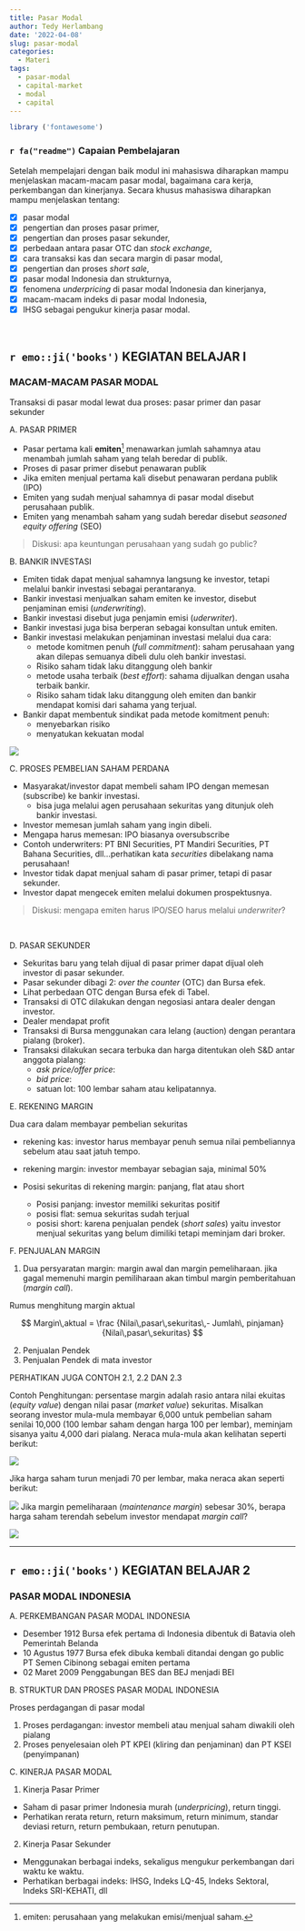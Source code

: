 ```yaml
---
title: Pasar Modal
author: Tedy Herlambang
date: '2022-04-08'
slug: pasar-modal
categories:
  - Materi
tags:
  - pasar-modal
  - capital-market
  - modal
  - capital
---
```


```r
library ('fontawesome')
```

### `r fa("readme")` Capaian Pembelajaran

Setelah mempelajari dengan baik modul ini mahasiswa diharapkan mampu menjelaskan macam-macam pasar modal, bagaimana cara kerja, perkembangan dan kinerjanya. Secara khusus mahasiswa diharapkan mampu menjelaskan tentang:

- [x] pasar modal
- [x] pengertian dan proses pasar primer,
- [x] pengertian dan proses pasar sekunder,
- [x] perbedaan antara pasar OTC dan *stock exchange*,
- [x] cara transaksi kas dan secara margin di pasar modal,
- [x] pengertian dan proses *short sale*,
- [x] pasar modal Indonesia dan strukturnya,
- [x] fenomena *underpricing* di pasar modal Indonesia dan kinerjanya,
- [x] macam-macam indeks di pasar modal Indonesia,
- [x] IHSG sebagai pengukur kinerja pasar modal.

<br />

## `r emo::ji('books')` KEGIATAN BELAJAR I
### MACAM-MACAM PASAR MODAL

Transaksi di pasar modal lewat dua proses: pasar primer dan pasar sekunder

A. PASAR PRIMER

- Pasar pertama kali **emiten**^[emiten: perusahaan yang melakukan emisi/menjual saham.] menawarkan jumlah sahamnya atau menambah jumlah saham yang telah beredar di publik.
- Proses di pasar primer disebut penawaran publik
- Jika emiten menjual pertama kali disebut penawaran perdana publik (IPO)
- Emiten yang sudah menjual sahamnya di pasar modal disebut perusahaan publik.
- Emiten yang menambah saham yang sudah beredar disebut *seasoned equity offering* (SEO)

> Diskusi: apa keuntungan perusahaan yang sudah go public?

B. BANKIR INVESTASI

- Emiten tidak dapat menjual sahamnya langsung ke investor, tetapi melalui bankir investasi sebagai perantaranya.
- Bankir investasi menjualkan saham emiten ke investor, disebut penjaminan emisi (*underwriting*).
- Bankir investasi disebut juga penjamin emisi (*uderwriter*).
- Bankir investasi juga bisa berperan sebagai konsultan untuk emiten.
- Bankir investasi melakukan penjaminan investasi melalui dua cara:
  + metode komitmen penuh (*full commitment*): saham perusahaan yang akan dilepas semuanya dibeli dulu oleh bankir investasi.
  + Risiko saham tidak laku ditanggung oleh bankir
  + metode usaha terbaik (*best effort*): sahama dijualkan dengan usaha terbaik bankir.
  + Risiko saham tidak laku ditanggung oleh emiten dan bankir mendapat komisi dari sahama yang terjual.

- Bankir dapat membentuk sindikat pada metode komitment penuh:
  + menyebarkan risiko
  + menyatukan kekuatan modal
  
![](sindikat-uwriter.png)
 
 
C. PROSES PEMBELIAN SAHAM PERDANA

- Masyarakat/investor dapat membeli saham IPO dengan memesan (subscribe) ke bankir investasi.
  + bisa juga melalui agen perusahaan sekuritas yang ditunjuk oleh bankir investasi.
- Investor memesan jumlah saham yang ingin dibeli.
- Mengapa harus memesan: IPO biasanya oversubscribe
- Contoh underwriters: PT BNI Securities, PT Mandiri Securities, PT Bahana Securities, dll...perhatikan kata *securities* dibelakang nama perusahaan!
- Investor tidak dapat menjual saham di pasar primer, tetapi di pasar sekunder.
- Investor dapat mengecek emiten melalui dokumen prospektusnya.

> Diskusi: mengapa emiten harus IPO/SEO harus melalui *underwriter*?

<br />

D. PASAR SEKUNDER

- Sekuritas baru yang telah dijual di pasar primer dapat dijual oleh investor di pasar sekunder.
- Pasar sekunder dibagi 2: *over the counter* (OTC) dan Bursa efek.
- Lihat perbedaan OTC dengan Bursa efek di Tabel.
- Transaksi di OTC dilakukan dengan negosiasi antara dealer dengan investor.
- Dealer mendapat profit
- Transaksi di Bursa menggunakan cara lelang (auction) dengan perantara pialang (broker). 
- Transaksi dilakukan secara terbuka dan harga ditentukan oleh S&D antar anggota pialang:
  + *ask price/offer price*:
  + *bid price*:
  + satuan lot: 100 lembar saham atau kelipatannya.
  
E. REKENING MARGIN

Dua cara dalam membayar pembelian sekuritas

- rekening kas: investor harus membayar penuh semua nilai pembeliannya sebelum atau saat jatuh tempo.

- rekening margin: investor membayar sebagian saja, minimal 50%

- Posisi sekuritas di rekening margin: panjang, flat atau short

  - Posisi panjang: investor memiliki sekuritas positif
  - posisi flat: semua sekuritas sudah terjual
  - posisi short: karena penjualan pendek (*short sales*) yaitu investor menjual sekuritas yang belum dimiliki tetapi meminjam dari broker.

F. PENJUALAN MARGIN

1. Dua persyaratan margin: margin awal dan margin pemeliharaan. jika gagal memenuhi margin pemiliharaan akan timbul margin pemberitahuan (*margin call*).

Rumus menghitung margin aktual

$$ 
Margin\,aktual = \frac {Nilai\,pasar\,sekuritas\,- Jumlah\, pinjaman}{Nilai\,pasar\,sekuritas} 
$$

2. Penjualan Pendek
3. Penjualan Pendek di mata investor

PERHATIKAN JUGA CONTOH 2.1, 2.2 DAN 2.3

Contoh Penghitungan: persentase margin adalah rasio antara nilai ekuitas (*equity value*) dengan nilai pasar (*market value*) sekuritas. Misalkan seorang investor mula-mula membayar 6,000 untuk pembelian saham senilai 10,000 (100 lembar saham dengan harga 100 per lembar), meminjam sisanya yaitu 4,000 dari pialang. Neraca mula-mula akan kelihatan seperti berikut: 

![](neraca-mula-mula.png)

Jika harga saham turun menjadi 70 per lembar, maka neraca akan seperti berikut:

![](neraca-perubahan.png)
Jika margin pemeliharaan (*maintenance margin*) sebesar 30%, berapa harga saham terendah sebelum investor mendapat *margin call*?

![](harga-margin-call.png)

---


## `r emo::ji('books')` KEGIATAN BELAJAR 2
### PASAR MODAL INDONESIA

A. PERKEMBANGAN PASAR MODAL INDONESIA

- Desember 1912 Bursa efek pertama di Indonesia dibentuk di Batavia oleh Pemerintah Belanda
- 10 Agustus 1977 Bursa efek dibuka kembali ditandai dengan go public PT Semen Cibinong sebagai emiten pertama
- 02 Maret 2009 Penggabungan BES dan BEJ menjadi BEI

B. STRUKTUR DAN PROSES PASAR MODAL INDONESIA

Proses perdagangan di pasar modal

1. Proses perdagangan: investor membeli atau menjual saham diwakili oleh pialang
2. Proses penyelesaian oleh PT KPEI (kliring dan penjaminan) dan PT KSEI (penyimpanan)

C. KINERJA PASAR MODAL

1. Kinerja Pasar Primer

- Saham di pasar primer Indonesia murah (*underpricing*), return tinggi.
- Perhatikan rerata return, return maksimum, return minimum, standar deviasi return, return pembukaan, return penutupan.

2. Kinerja Pasar Sekunder

- Menggunakan berbagai indeks, sekaligus mengukur perkembangan dari waktu ke waktu.
- Perhatikan berbagai indeks: IHSG, Indeks LQ-45, Indeks Sektoral, Indeks SRI-KEHATI, dll

<div class="fa-1x">
  <i class="fas fa-spinner fa-spin"></i>
  <i class="fas fa-circle-notch fa-spin"></i>
</div>


<!-- AddToAny BEGIN -->
<div class="a2a_kit a2a_kit_size_16 a2a_default_style"; data-a2a-url="https://bangtedy.github.io/porto" data-a2a-title="Pasar Modal">

<a class="a2a_button_facebook"></a>

<a class="a2a_button_twitter"></a>

<a class="a2a_button_whatsapp"></a>

<a class="a2a_button_telegram"></a>

</div>
<script async src="https://static.addtoany.com/menu/page.js"></script>
<!-- AddToAny END -->

